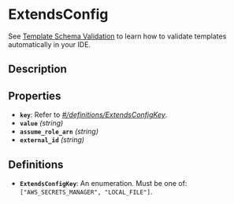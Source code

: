 # ExtendsConfig

See [Template Schema Validation](/reference/template_validation_ide) to learn how to validate templates automatically in your IDE.

## Description

## Properties

- **`key`**: Refer to *[#/definitions/ExtendsConfigKey](#definitions/ExtendsConfigKey)*.
- **`value`** *(string)*
- **`assume_role_arn`** *(string)*
- **`external_id`** *(string)*
## Definitions


<a id="definitions/ExtendsConfigKey"></a>

- **`ExtendsConfigKey`**: An enumeration. Must be one of: `["AWS_SECRETS_MANAGER", "LOCAL_FILE"]`.
